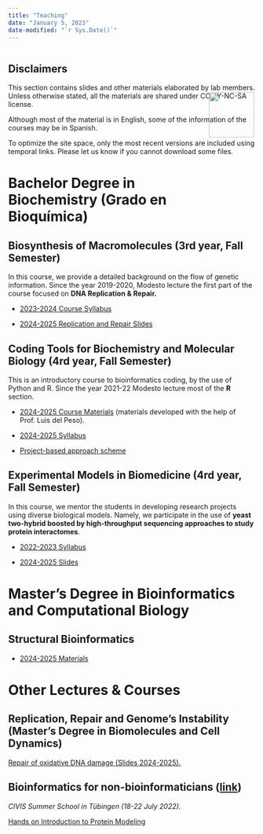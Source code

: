 ```yaml
---
title: "Teaching"
date: "January 5, 2023"
date-modified: "`r Sys.Date()`"
---
```


```r

```

::: {.callout-note icon="true"}
## Disclaimers

This section contains slides and other materials elaborated by lab members. Unless otherwise stated, all the materials are shared under CC BY-NC-SA license.

Although most of the material is in English, some of the information of the courses may be in Spanish.

To optimize the site space, only the most recent versions are included using\
temporal links. Please let us know if you cannot download some files.
:::

::: {style="float: right; position: relative; top: -160px; padding: 3px;"}
[![](figs/by-nc-sa.png){width="92"}](https://creativecommons.org/licenses/by-nc-sa/4.0/)
:::

# Bachelor Degree in Biochemistry (Grado en Bioquímica)

## Biosynthesis of Macromolecules (3rd year, Fall Semester)

In this course, we provide a detailed background on the flow of genetic information. Since the year 2019-2020, Modesto lecture the first part of the course focused on **DNA Replication & Repair.**

-   [2023-2024 Course Syllabus](https://dauam-my.sharepoint.com/:b:/g/personal/modesto_redrejo_uam_es/EW0FgKhnWp9ChzLMxPmpiqUBcp2-8EykmdqJKJ6qIe5QQQ?e=tIPMA6)

-   [2024-2025 Replication and Repair Slides](https://dauam-my.sharepoint.com/:f:/g/personal/modesto_redrejo_uam_es/EvPycXrpxclNm2iOSmJ3ufABPL5SJa5-egVX58105WiZUA?e=fDCP5n)

## Coding Tools for Biochemistry and Molecular Biology (4rd year, Fall Semester)

This is an introductory course to bioinformatics coding, by the use of Python and R. Since the year 2021-22 Modesto lecture most of the **R** section.

-   [2024-2025 Course Materials](https://r4biochemists.github.io/) (materials developed with the help of Prof. Luis del Peso).

-   [2024-2025 Syllabus](https://github.com/r4biochemists/r4biochemists.github.io/blob/main/2024_18245_es.pdf)

-   [Project-based approach scheme](https://github.com/r4biochemists/r4biochemists.github.io/blob/main/intro_PBL_2024.pdf)

## Experimental Models in Biomedicine (4rd year, Fall Semester)

In this course, we mentor the students in developing research projects using diverse biological models. Namely, we participate in the use of **yeast two-hybrid boosted by high-throughput sequencing approaches to study protein interactomes**.

-   [2022-2023 Syllabus](https://dauam-my.sharepoint.com/:b:/g/personal/modesto_redrejo_uam_es/EYlIhaze0UxLn6cCDmz0VG8BHZjlOjOSXvNqqW5jiyW46g?e=HAjQWJ)

-   [2024-2025 Slides](https://dauam-my.sharepoint.com/:b:/g/personal/modesto_redrejo_uam_es/EYTULReLwwBNmOBTsihsfgoBgToipCxISSJJ7SsoT44cvw?e=iWtTbm)

# Master's Degree in Bioinformatics and Computational Biology

## Structural Bioinformatics

-   [2024-2025 Materials](https://strbio.github.io/)

# Other Lectures & Courses

## Replication, Repair and Genome's Instability (Master's Degree in Biomolecules and Cell Dynamics)

[Repair of oxidative DNA damage (Slides 2024-2025).](https://dauam-my.sharepoint.com/:b:/g/personal/modesto_redrejo_uam_es/EerDM7ROrO9PtPDQ1WXL-P8Bi7d-oDAn-ZOVeq6a_c_PrA?e=p9OVh4)

## Bioinformatics for non-bioinformaticians ([link](https://civis.eu/en/civis-courses/bioinformatics-for-non-bioinformaticians-computational-analyses-in-health-and-life-sciences))

*CIVIS Summer School in Tübingen (18-22 July 2022).*

[Hands on Introduction to Protein Modeling](https://mredrejo.github.io/handson2022/)
